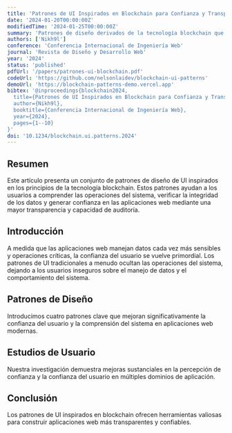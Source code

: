```yaml
---
title: 'Patrones de UI Inspirados en Blockchain para Confianza y Transparencia'
date: '2024-01-20T00:00:00Z'
modifiedTime: '2024-01-25T00:00:00Z'
summary: 'Patrones de diseño derivados de la tecnología blockchain que mejoran la confianza del usuario y la transparencia de la interfaz en aplicaciones web.'
authors: ['Nikh9l']
conference: 'Conferencia Internacional de Ingeniería Web'
journal: 'Revista de Diseño y Desarrollo Web'
year: '2024'
status: 'published'
pdfUrl: '/papers/patrones-ui-blockchain.pdf'
codeUrl: 'https://github.com/nelsonlaidev/blockchain-ui-patterns'
demoUrl: 'https://blockchain-patterns-demo.vercel.app'
bibtex: '@inproceedings{blockchain2024,
  title={Patrones de UI Inspirados en Blockchain para Confianza y Transparencia},
  author={Nikh9l},
  booktitle={Conferencia Internacional de Ingeniería Web},
  year={2024},
  pages={1--10}
}'
doi: '10.1234/blockchain.ui.patterns.2024'
---
```


## Resumen

Este artículo presenta un conjunto de patrones de diseño de UI inspirados en los principios de la tecnología blockchain. Estos patrones ayudan a los usuarios a comprender las operaciones del sistema, verificar la integridad de los datos y generar confianza en las aplicaciones web mediante una mayor transparencia y capacidad de auditoría.

## Introducción

A medida que las aplicaciones web manejan datos cada vez más sensibles y operaciones críticas, la confianza del usuario se vuelve primordial. Los patrones de UI tradicionales a menudo ocultan las operaciones del sistema, dejando a los usuarios inseguros sobre el manejo de datos y el comportamiento del sistema.

## Patrones de Diseño

Introducimos cuatro patrones clave que mejoran significativamente la confianza del usuario y la comprensión del sistema en aplicaciones web modernas.

## Estudios de Usuario

Nuestra investigación demuestra mejoras sustanciales en la percepción de confianza y la confianza del usuario en múltiples dominios de aplicación.

## Conclusión

Los patrones de UI inspirados en blockchain ofrecen herramientas valiosas para construir aplicaciones web más transparentes y confiables.